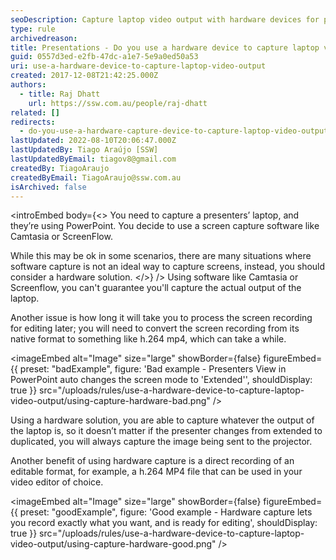 ```yaml
---
seoDescription: Capture laptop video output with hardware devices for precise and efficient presentations.
type: rule
archivedreason:
title: Presentations - Do you use a hardware device to capture laptop video output?
guid: 0557d3ed-e2fb-47dc-a1e7-5e9a0ed50a53
uri: use-a-hardware-device-to-capture-laptop-video-output
created: 2017-12-08T21:42:25.000Z
authors:
  - title: Raj Dhatt
    url: https://ssw.com.au/people/raj-dhatt
related: []
redirects:
  - do-you-use-a-hardware-capture-device-to-capture-laptop-video-output
lastUpdated: 2022-08-10T20:06:47.000Z
lastUpdatedBy: Tiago Araújo [SSW]
lastUpdatedByEmail: tiagov8@gmail.com
createdBy: TiagoAraujo
createdByEmail: TiagoAraujo@ssw.com.au
isArchived: false
---
```


<introEmbed
  body={<>
You need to capture a presenters’ laptop, and they’re using PowerPoint. You decide to use a screen capture software like Camtasia or ScreenFlow.

While this may be ok in some scenarios, there are many situations where software capture is not an ideal way to capture screens, instead, you should consider a hardware solution.
  </>}
/>
Using software like Camtasia or Screenflow, you can't guarantee you'll capture the actual output of the laptop.

Another issue is how long it will take you to process the screen recording for editing later; you will need to convert the screen recording from its native format to something like h.264 mp4, which can take a while.

<imageEmbed
  alt="Image"
  size="large"
  showBorder={false}
  figureEmbed={{
    preset: "badExample",
    figure: 'Bad example - Presenters View in PowerPoint auto changes the screen mode to \'Extended\'',
    shouldDisplay: true
  }}
  src="/uploads/rules/use-a-hardware-device-to-capture-laptop-video-output/using-capture-hardware-bad.png"
/>

Using a hardware solution, you are able to capture whatever the output of the laptop is, so it doesn’t matter if the presenter changes from extended to duplicated, you will always capture the image being sent to the projector.

Another benefit of using hardware capture is a direct recording of an editable format, for example, a h.264 MP4 file that can be used in your video editor of choice.

<imageEmbed
  alt="Image"
  size="large"
  showBorder={false}
  figureEmbed={{
    preset: "goodExample",
    figure: 'Good example - Hardware capture lets you record exactly what you want, and is ready for editing',
    shouldDisplay: true
  }}
  src="/uploads/rules/use-a-hardware-device-to-capture-laptop-video-output/using-capture-hardware-good.png"
/>

